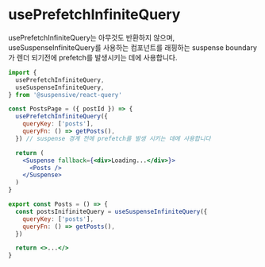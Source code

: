 
# usePrefetchInfiniteQuery

usePrefetchInfiniteQuery는 아무것도 반환하지 않으며, useSuspenseInfiniteQuery를 사용하는 컴포넌트를 래핑하는 suspense boundary가 렌더 되기전에 prefetch를 발생시키는 데에 사용합니다.

```jsx /usePrefetchInfiniteQuery/
import {
  usePrefetchInfiniteQuery,
  useSuspenseInfiniteQuery,
} from '@suspensive/react-query'

const PostsPage = ({ postId }) => {
  usePrefetchInfiniteQuery({
    queryKey: ['posts'],
    queryFn: () => getPosts(),
  }) // suspense 경계 전에 prefetch를 발생 시키는 데에 사용합니다

  return (
    <Suspense fallback={<div>Loading...</div>}>
      <Posts />
    </Suspense>
  )
}

export const Posts = () => {
  const postsInifiniteQuery = useSuspenseInfiniteQuery({
    queryKey: ['posts'],
    queryFn: () => getPosts(),
  })

  return <>...</>
}
```
